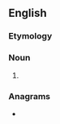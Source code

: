 {{also|Helmer}}
==English==

===Etymology===
{{suffix|en|helm|er}}

===Noun===
{{en-noun}}

# {{lb|en|US}} {{syn of|en|showrunner}}

===Anagrams===
* {{anagrams|en|a=eehlmr|Mehler}}